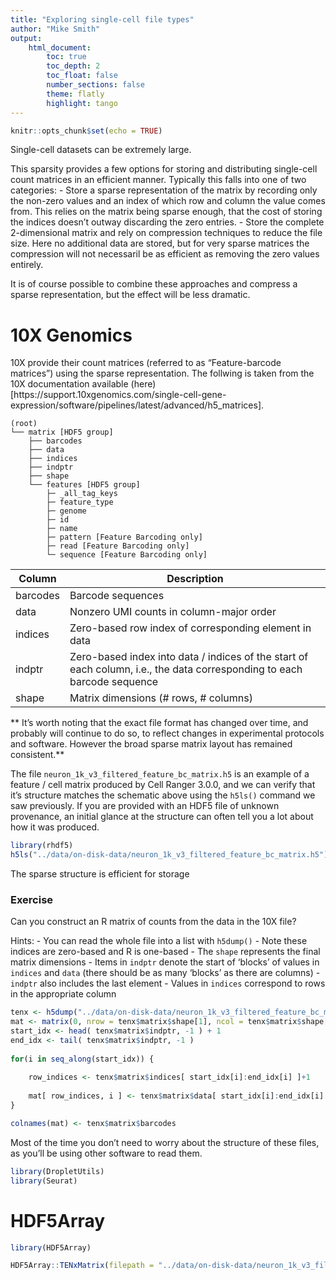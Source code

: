 ```yaml
---
title: "Exploring single-cell file types"
author: "Mike Smith"
output: 
    html_document:
        toc: true
        toc_depth: 2
        toc_float: false
        number_sections: false
        theme: flatly
        highlight: tango
---
```


```r
knitr::opts_chunk$set(echo = TRUE)
```

Single-cell datasets can be extremely large.

This sparsity provides a few options for storing and distributing single-cell count matrices in an efficient manner.  Typically this falls into one of two categories: 
- Store a sparse representation of the matrix by recording only the non-zero values and an index of which row and column the value comes from.  This relies on the matrix being sparse enough, that the cost of storing the indices doesn't outway discarding the zero entries.
- Store the complete 2-dimensional matrix and rely on compression techniques to reduce the file size.  Here no additional data are stored, but for very sparse matrices the compression will not necessaril be as efficient as removing the zero values entirely.

It is of course possible to combine these approaches and compress a sparse representation, but the effect will be less dramatic.


# 10X Genomics

10X provide their count matrices (referred to as "Feature-barcode matrices") using the sparse representation.  The follwing is taken from the 10X documentation available (here)[https://support.10xgenomics.com/single-cell-gene-expression/software/pipelines/latest/advanced/h5_matrices].


```
(root)
└── matrix [HDF5 group]
    ├── barcodes
    ├── data
    ├── indices
    ├── indptr
    ├── shape
    └── features [HDF5 group]
        ├─ _all_tag_keys
        ├─ feature_type
        ├─ genome
        ├─ id
        ├─ name
        ├─ pattern [Feature Barcoding only]
        ├─ read [Feature Barcoding only]
        └─ sequence [Feature Barcoding only]
```

| Column   | Description |
| --       | ------------ |
| barcodes | Barcode sequences |
| data     | Nonzero UMI counts in column-major order |
| indices  | Zero-based row index of corresponding element in data |
| indptr   | Zero-based index into data / indices of the start of each column, i.e., the data corresponding to each barcode sequence |
| shape    | Matrix dimensions (# rows, # columns) |

** It's worth noting that the exact file format has changed over time, and probably will continue to do so, to reflect changes in experimental protocols and software.  However the broad sparse matrix layout has remained consistent.**

The file `neuron_1k_v3_filtered_feature_bc_matrix.h5` is an example of a feature / cell matrix produced by Cell Ranger 3.0.0, and we can verify that it's structure matches the schematic above using the `h5ls()` command we saw previously.  If you are provided with an HDF5 file of unknown provenance, an initial glance at the structure can often tell you a lot about how it was produced.

```r
library(rhdf5)
h5ls("../data/on-disk-data/neuron_1k_v3_filtered_feature_bc_matrix.h5")
```

The sparse structure is efficient for storage

### Exercise

Can you construct an R matrix of counts from the data in the 10X file?  

Hints: 
    - You can read the whole file into a list with `h5dump()`
    - Note these indices are zero-based and R is one-based
    - The `shape` represents the final matrix dimensions
    - Items in `indptr` denote the start of 'blocks' of values in `indices` and `data` (there should be as many 'blocks' as there are columns)
    - `indptr` also includes the last element 
    - Values in `indices` correspond to rows in the appropriate column


```r
tenx <- h5dump("../data/on-disk-data/neuron_1k_v3_filtered_feature_bc_matrix.h5")
mat <- matrix(0, nrow = tenx$matrix$shape[1], ncol = tenx$matrix$shape[2])
start_idx <- head( tenx$matrix$indptr, -1 ) + 1
end_idx <- tail( tenx$matrix$indptr, -1 )
             
for(i in seq_along(start_idx)) {
    
    row_indices <- tenx$matrix$indices[ start_idx[i]:end_idx[i] ]+1
    
    mat[ row_indices, i ] <- tenx$matrix$data[ start_idx[i]:end_idx[i] ]
}

colnames(mat) <- tenx$matrix$barcodes
```

Most of the time you don't need to worry about the structure of these files, as you'll be using other software to read them.

```r
library(DropletUtils)
library(Seurat)
```


# HDF5Array

```r
library(HDF5Array)
```

```r
HDF5Array::TENxMatrix(filepath = "../data/on-disk-data/neuron_1k_v3_filtered_feature_bc_matrix.h5", group = "matrix")
```



```r

```
